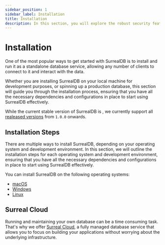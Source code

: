 ```yaml
---
sidebar_position: 1
sidebar_label: Installation
title: Installation
description: In this section, you will explore the robust security features and best practices that SurrealDB offers to protect your data and ensure the integrity of your applications.
---
```



# Installation

One of the most popular ways to get started with SurrealDB is to install and run it as a standalone database service, allowing any number of clients to connect to it and interact with the data.

Whether you are installing SurrealDB on your local machine for development purposes, or spinning up a production database, this section will guide you through the installation process, ensuring that you have all the necessary dependencies and configurations in place to start using SurrealDB effectively.

While the current stable version of SurrealDB is <a href='/releases'> <Version /> </a>, we currently support all [realeased versions](/releases) from `1.0.0` onwards.

## Installation Steps

There are multiple ways to install SurrealDB, depending on your operating system and development environment. In this section, we will outline the installation steps for each operating system and development environment, ensuring that you have all the necessary dependencies and configurations in place to start using SurrealDB effectively.

You can install SurrealDB on the following operating systems:

- [macOS](/docs/surrealdb/installation/macos)
- [Windows](/docs/surrealdb/installation/windows)
- [Linux](/docs/surrealdb/installation/linux)

## Surreal Cloud

Running and maintaining your own database can be a time consuming task. That's why we offer [Surreal Cloud](/docs/cloud), a fully managed database service that allows you to focus on building your applications without worrying about the underlying infrastructure. 

